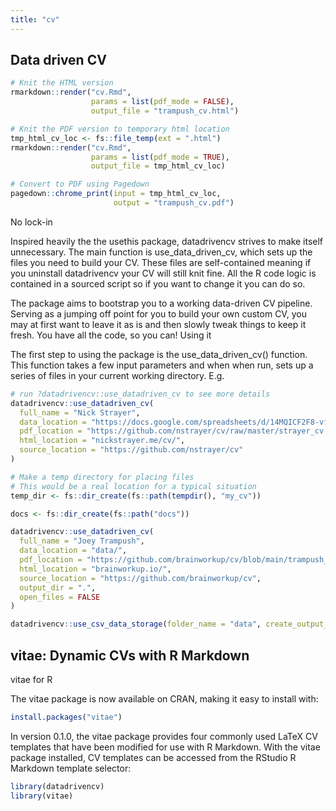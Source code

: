 ```yaml
---
title: "cv"
---
```


## Data driven CV

```r
# Knit the HTML version
rmarkdown::render("cv.Rmd",
                  params = list(pdf_mode = FALSE),
                  output_file = "trampush_cv.html")

# Knit the PDF version to temporary html location
tmp_html_cv_loc <- fs::file_temp(ext = ".html")
rmarkdown::render("cv.Rmd",
                  params = list(pdf_mode = TRUE),
                  output_file = tmp_html_cv_loc)

# Convert to PDF using Pagedown
pagedown::chrome_print(input = tmp_html_cv_loc,
                       output = "trampush_cv.pdf")
```


No lock-in

Inspired heavily the the usethis package, datadrivencv strives to make itself unnecessary.
The main function is use_data_driven_cv, which sets up the files you need to build your CV.
These files are self-contained meaning if you uninstall datadrivencv your CV will still knit fine.
All the R code logic is contained in a sourced script so if you want to change it you can do so.

The package aims to bootstrap you to a working data-driven CV pipeline.
Serving as a jumping off point for you to build your own custom CV, you may at first want to leave it as is and then slowly tweak things to keep it fresh.
You have all the code, so you can!
Using it

The first step to using the package is the use_data_driven_cv() function.
This function takes a few input parameters and when when run, sets up a series of files in your current working directory.
E.g.

```r
# run ?datadrivencv::use_datadriven_cv to see more details
datadrivencv::use_datadriven_cv(
  full_name = "Nick Strayer",
  data_location = "https://docs.google.com/spreadsheets/d/14MQICF2F8-vf8CKPF1m4lyGKO6_thG-4aSwat1e2TWc",
  pdf_location = "https://github.com/nstrayer/cv/raw/master/strayer_cv.pdf",
  html_location = "nickstrayer.me/cv/",
  source_location = "https://github.com/nstrayer/cv"
)
```

```r
# Make a temp directory for placing files
# This would be a real location for a typical situation
temp_dir <- fs::dir_create(fs::path(tempdir(), "my_cv"))

docs <- fs::dir_create(fs::path("docs"))

datadrivencv::use_datadriven_cv(
  full_name = "Joey Trampush",
  data_location = "data/",
  pdf_location = "https://github.com/brainworkup/cv/blob/main/trampush_cv.pdf",
  html_location = "brainworkup.io/",
  source_location = "https://github.com/brainworkup/cv",
  output_dir = ".",
  open_files = FALSE
)

```

```r
datadrivencv::use_csv_data_storage(folder_name = "data", create_output_dir = TRUE)
```
## vitae: Dynamic CVs with R Markdown

vitae for R

The vitae package is now available on CRAN, making it easy to install with:

```r
install.packages("vitae")
```

In version 0.1.0, the vitae package provides four commonly used LaTeX CV templates that have been modified for use with R Markdown.
With the vitae package installed, CV templates can be accessed from the RStudio R Markdown template selector:

```r
library(datadrivencv)
library(vitae)
```
